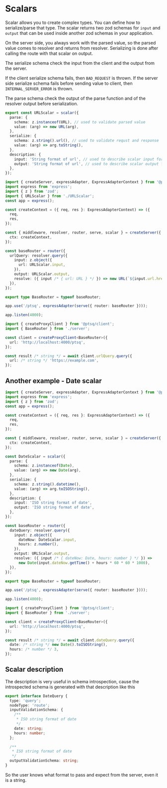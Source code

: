 # Scalars

Scalar allows you to create complex types. You can define how to serialize/parse that type.
The scalar returns two zod schemas for `input` and `output` that can be used inside another zod schemas in your application.

On the server side, you always work with the parsed value, so the parsed value comes to resolver and returns from resolver.
Serializing is done after calling the route with that scalar on output.

The serialize schema check the input from the client and the output from the server.

If the client serialize schema fails, then `BAD_REQUEST` is thrown.
If the server side serialize schema fails before sending value to client, then `INTERNAL_SERVER_ERROR` is thrown.

The parse schema check the output of the parse function and of the resolver output before serialization.

```ts title="URLScalar.ts"
export const URLScalar = scalar({
  parse: {
    schema: z.instanceof(URL), // used to validate parsed value
    value: (arg) => new URL(arg),
  },
  serialize: {
    schema: z.string().url(), // used to validate requst and response
    value: (arg) => arg.toString(),
  },
  description: {
    input: 'String format of url', // used to describe scalar input for schema
    output: 'String format of url', // used to describe scalar output for schema
  },
});
```

```ts title="server.ts"
import { createServer, expressAdapter, ExpressAdapterContext } from '@ptsq/server';
import express from 'express';
import { z } from 'zod';
import { URLScalar } from './URLScalar';
const app = express();

const createContext = ({ req, res }: ExpressAdapterContext) => ({
  req,
  res,
});

const { middleware, resolver, router, serve, scalar } = createServer({
  ctx: createContext,
});

const baseRouter = router({
  urlQuery: resolver.query({
    input: z.object({
      url: URLScalar.input,
    }),
    output: URLScalar.output,
    resolve: ({ input /* { url: URL } */ }) => new URL(`${input.url.href}/pathname`),
  }),
});

export type BaseRouter = typeof baseRouter;

app.use('/ptsq', expressAdapter(serve({ router: baseRouter })));

app.listen(4000);
```

```ts title="client.ts"
import { createProxyClient } from '@ptsq/client';
import { BaseRouter } from './server';

const client = createProxyClient<BaseRouter>({
  url: 'http://localhost:4000/ptsq',
});

const result /* string */ = await client.urlQuery.query({
  url: /* string */ 'https://example.com',
});
```

## Another example - Date scalar

```ts title="server.ts"
import { createServer, expressAdapter, ExpressAdapterContext } from '@ptsq/server';
import express from 'express';
import { z } from 'zod';
const app = express();

const createContext = ({ req, res }: ExpressAdapterContext) => ({
  req,
  res,
});

const { middleware, resolver, router, serve, scalar } = createServer({
  ctx: createContext,
});

const DateScalar = scalar({
  parse: {
    schema: z.instanceof(Date),
    value: (arg) => new Date(arg),
  },
  serialize: {
    schema: z.string().datetime(),
    value: (arg) => arg.toISOString(),
  },
  description: {
    input: 'ISO string format of date',
    output: 'ISO string format of date',
  },
});

const baseRouter = router({
  dateQuery: resolver.query({
    input: z.object({
      dateNow: DateScalar.input,
      hours: z.number(),
    }),
    output: URLScalar.output,
    resolve: ({ input /* { dateNow: Date, hours: number } */ }) =>
      new Date(input.dateNow.getTime() + hours * 60 * 60 * 1000),
  }),
});

export type BaseRouter = typeof baseRouter;

app.use('/ptsq', expressAdapter(serve({ router: baseRouter })));

app.listen(4000);
```

```ts title="client.ts"
import { createProxyClient } from '@ptsq/client';
import { BaseRouter } from './server';

const client = createProxyClient<BaseRouter>({
  url: 'http://localhost:4000/ptsq',
});

const result /* string */ = await client.dateQuery.query({
  date: /* string */ new Date().toISOString(),
  hours: /* number */ 3,
});
```

## Scalar description

The description is very useful in schema introspection, cause the introspected schema is generated with that description like this

```ts
export interface DateQuery {
  type: 'query';
  nodeType: 'route';
  inputValidationSchema: {
    /**
     * ISO string format of date
     */
    date: string;
    hours: number;
  };

  /**
   * ISO string format of date
   */
  outputValidationSchema: string;
}
```

So the user knows what format to pass and expect from the server, even it is a string.
